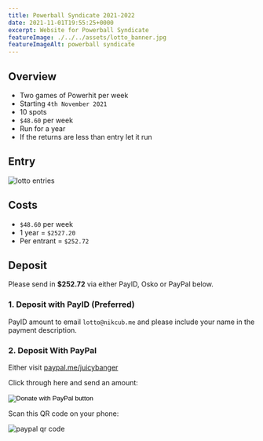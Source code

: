 ```yaml
---
title: Powerball Syndicate 2021-2022
date: 2021-11-01T19:55:25+0000
excerpt: Website for Powerball Syndicate
featureImage: ./../../assets/lotto_banner.jpg
featureImageAlt: powerball syndicate
---
```



## Overview

 * Two games of Powerhit per week
 * Starting `4th November 2021`
 * 10 spots
 * `$48.60` per week
 * Run for a year
 * If the returns are less than entry let it run

## Entry

![lotto entries](./powerball_syndicate.png)

## Costs

 * `$48.60` per week
 * 1 year = `$2527.20`
 * Per entrant = `$252.72`


## Deposit

Please send in **$252.72** via either PayID, Osko or PayPal below.

### 1. Deposit with PayID (Preferred)

PayID amount to email `lotto@nikcub.me` and please include your name in the payment description.

### 2. Deposit With PayPal

Either visit [paypal.me/juicybanger](https://paypal.me/juicybanger)

Click through here and send an amount:

<form action="https://www.paypal.com/donate" method="post" target="_top">
<input type="hidden" name="business" value="MY98UPZ2KBRBE" />
<input type="hidden" name="no_recurring" value="1" />
<input type="hidden" name="item_name" value="Games night pool" />
<input type="hidden" name="currency_code" value="AUD" />
<input type="image" src="https://www.paypalobjects.com/en_AU/i/btn/btn_donateCC_LG.gif" border="0" name="submit" title="PayPal - The safer, easier way to pay online!" alt="Donate with PayPal button" />
<img alt="" border="0" src="https://www.paypal.com/en_AU/i/scr/pixel.gif" width="1" height="1" />
</form>

Scan this QR code on your phone:

![paypal qr code](./../../assets/paypal_qr_code.png)

